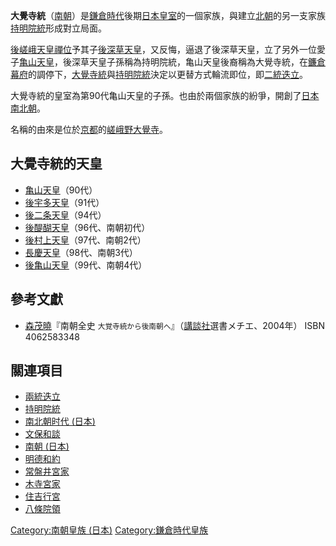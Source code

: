 {{japanese|japanese=大覚寺統|kana=だいかくじとう|romaji=daikakuji-tou}}

'''大覺寺統'''（[[南朝_(日本)|南朝]]）是[[鎌倉時代|鎌倉時代]]後期[[日本皇室|日本皇室]]的一個家族，與建立[[北朝_(日本)|北朝]]的另一支家族[[持明院統|持明院統]]形成對立局面。

[[後嵯峨天皇|後嵯峨天皇]][[禪位|禪位]]予其子[[後深草天皇|後深草天皇]]，又反悔，逼退了後深草天皇，立了另外一位愛子[[龜山天皇|亀山天皇]]，後深草天皇子孫稱為持明院統，亀山天皇後裔稱為大覺寺統，在[[鐮倉幕府|鐮倉幕府]]的調停下，[[大覺寺統|大覺寺統]]與[[持明院統|持明院統]]決定以更替方式輪流即位，即[[二統迭立|二統迭立]]。

大覺寺統的皇室為第90代亀山天皇的子孫。也由於兩個家族的紛爭，開創了[[日本南北朝|日本南北朝]]。

名稱的由來是位於[[京都|京都]]的[[嵯峨野|嵯峨野]][[大覺寺_(京都市)|大覺寺]]。

==大覺寺統的天皇==
*[[龜山天皇|亀山天皇]]（90代）
*[[後宇多天皇|後宇多天皇]]（91代）
*[[後二条天皇|後二条天皇]]（94代）
*[[後醍醐天皇|後醍醐天皇]]（96代、南朝初代）
*[[後村上天皇|後村上天皇]]（97代、南朝2代）
*[[長慶天皇|長慶天皇]]（98代、南朝3代）
*[[後龜山天皇|後亀山天皇]]（99代、南朝4代）

== 參考文獻 ==
* [[森茂曉|森茂曉]]『南朝全史 <small>大覚寺統から後南朝へ</small>』（[[講談社|講談社]]選書メチエ、2004年） ISBN 4062583348

== 關連項目 ==
* [[兩統迭立|兩統迭立]]
* [[持明院統|持明院統]]
*[[南北朝时代_(日本)|南北朝时代 (日本)]]
* [[文保和談|文保和談]]
*[[南朝_(日本)|南朝 (日本)]]
* [[明德和約|明德和約]]
* [[常盤井宮家|常盤井宮家]]
* [[木寺宮家|木寺宮家]]
* [[住吉行宮|住吉行宮]]
* [[八條院領|八條院領]]

[[Category:南朝皇族_(日本)|Category:南朝皇族 (日本)]]
[[Category:鎌倉時代皇族|Category:鎌倉時代皇族]]